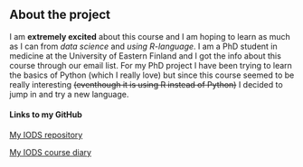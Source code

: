 ## About the project

I am **extremely excited** about this course and I am hoping to learn as much as I can from *data science* and *using R-language*. I am a PhD student in medicine at the University of Eastern Finland and I got the info about this course through our email list. For my PhD project I have been trying to learn the basics of Python (which I really love) but since this course seemed to be really interesting ~~(eventhough it is using R instead of Python)~~ I decided to jump in and try a new language. 

#### Links to my GitHub 

[My IODS repository](https://github.com/jonnelintunen/IODS-project)

[My IODS course diary](https://jonnelintunen.github.io/IODS-project/)

